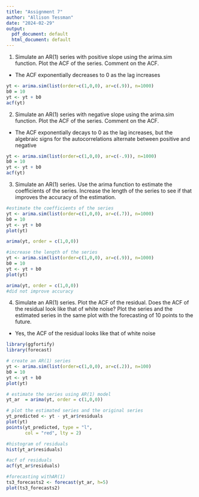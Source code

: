 ```yaml
---
title: "Assignment 7"
author: "Allison Tessman"
date: "2024-02-29"
output:
  pdf_document: default
  html_document: default
---
```


1. Simulate an AR(1) series with positive slope using the arima.sim function. Plot the ACF of the series. Comment on the ACF.

- The ACF exponentially decreases to 0 as the lag increases

```r
yt <- arima.sim(list(order=c(1,0,0), ar=c(.9)), n=1000)
b0 = 10
yt <- yt + b0
acf(yt)
```

2. Simulate an AR(1) series with negative slope using the arima.sim function. Plot the ACF of the series. Comment on the ACF.

- The ACF exponentially decays to 0 as the lag increases, but the algebraic signs for the autocorrelations alternate between positive and negative

```r
yt <- arima.sim(list(order=c(1,0,0), ar=c(-.9)), n=1000)
b0 = 10
yt <- yt + b0
acf(yt)
```

3. Simulate an AR(1) series. Use the arima function to estimate the coefficients of the series. Increase the length of the series to see if that improves the accuracy of the estimation.

```r
#estimate the coefficients of the series
yt <- arima.sim(list(order=c(1,0,0), ar=c(.7)), n=1000)
b0 = 10
yt <- yt + b0
plot(yt)

arima(yt, order = c(1,0,0))

#increase the length of the series
yt <- arima.sim(list(order=c(1,0,0), ar=c(.9)), n=1000)
b0 = 10
yt <- yt + b0
plot(yt)

arima(yt, order = c(1,0,0))
#did not improve accuracy
```

4. Simulate an AR(1) series. Plot the ACF of the residual. Does the ACF of the residual look like that of white noise? Plot the series and the estimated series in the same plot with the forecasting of 10 points to the future.

- Yes, the ACF of the residual looks like that of white noise

```r
library(ggfortify)
library(forecast)

# create an AR(1) series
yt <- arima.sim(list(order=c(1,0,0), ar=c(.2)), n=100)
b0 = 10
yt <- yt + b0
plot(yt)

# estimate the series using AR(1) model
yt_ar  = arima(yt, order = c(1,0,0))

# plot the estimated series and the original series
yt_predicted <- yt - yt_ar$residuals
plot(yt)
points(yt_predicted, type = "l", 
       col = "red", lty = 2)

#histogram of residuals
hist(yt_ar$residuals)

#acf of residuals
acf(yt_ar$residuals)

#forecasting withAR(1)
ts3_forecasts2 <- forecast(yt_ar, h=5)
plot(ts3_forecasts2)
```

